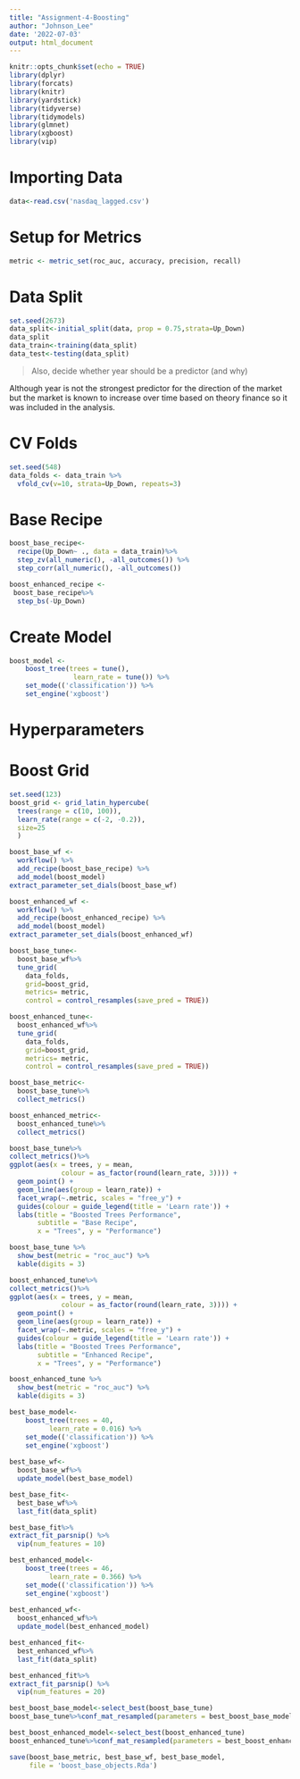 ---
title: "Assignment-4-Boosting"
author: "Johnson_Lee"
date: '2022-07-03'
output: html_document
---

```{r setup, include=FALSE}
knitr::opts_chunk$set(echo = TRUE)
library(dplyr)
library(forcats)
library(knitr)
library(yardstick)
library(tidyverse)
library(tidymodels)
library(glmnet)
library(xgboost)
library(vip)
```

# Importing Data
```{r}
data<-read.csv('nasdaq_lagged.csv')
```

# Setup for Metrics
```{r}
metric <- metric_set(roc_auc, accuracy, precision, recall)
```

# Data Split
```{r}
set.seed(2673)
data_split<-initial_split(data, prop = 0.75,strata=Up_Down)
data_split
data_train<-training(data_split)
data_test<-testing(data_split)
```

>Also, decide whether year should be a predictor (and why)

Although year is not the strongest predictor for the direction of the market but the market is known to increase over time based on theory finance so it was included in the analysis.

# CV Folds
```{r}
set.seed(548)
data_folds <- data_train %>% 
  vfold_cv(v=10, strata=Up_Down, repeats=3)
```

# Base Recipe
```{r}
boost_base_recipe<-
  recipe(Up_Down~ ., data = data_train)%>%
  step_zv(all_numeric(), -all_outcomes()) %>%
  step_corr(all_numeric(), -all_outcomes())
```

```{r}
boost_enhanced_recipe <- 
 boost_base_recipe%>%
  step_bs(-Up_Down)
```

# Create Model
```{r}
boost_model <-
    boost_tree(trees = tune(),
                learn_rate = tune()) %>%
    set_mode(('classification')) %>%
    set_engine('xgboost')
```

# Hyperparameters
# Boost Grid
```{r}
set.seed(123)
boost_grid <- grid_latin_hypercube(
  trees(range = c(10, 100)),
  learn_rate(range = c(-2, -0.2)),
  size=25
  )
```

```{r}
boost_base_wf <- 
  workflow() %>%
  add_recipe(boost_base_recipe) %>%
  add_model(boost_model)
extract_parameter_set_dials(boost_base_wf)

boost_enhanced_wf <- 
  workflow() %>%
  add_recipe(boost_enhanced_recipe) %>%
  add_model(boost_model)
extract_parameter_set_dials(boost_enhanced_wf)
```

```{r, warning=FALSE,message=FALSE}
boost_base_tune<-
  boost_base_wf%>%
  tune_grid(
    data_folds,
    grid=boost_grid,
    metrics= metric,
    control = control_resamples(save_pred = TRUE))

boost_enhanced_tune<-
  boost_enhanced_wf%>%
  tune_grid(
    data_folds,
    grid=boost_grid,
    metrics= metric,
    control = control_resamples(save_pred = TRUE))
```

```{r}
boost_base_metric<-
  boost_base_tune%>%
  collect_metrics()

boost_enhanced_metric<-
  boost_enhanced_tune%>%
  collect_metrics()
```

```{r}
boost_base_tune%>%
collect_metrics()%>%
ggplot(aes(x = trees, y = mean,
             colour = as_factor(round(learn_rate, 3)))) +
  geom_point() +
  geom_line(aes(group = learn_rate)) +
  facet_wrap(~.metric, scales = "free_y") +
  guides(colour = guide_legend(title = 'Learn rate')) +
  labs(title = "Boosted Trees Performance",
       subtitle = "Base Recipe",
       x = "Trees", y = "Performance")
```

```{r}
boost_base_tune %>%
  show_best(metric = "roc_auc") %>%
  kable(digits = 3)
```

```{r}
boost_enhanced_tune%>%
collect_metrics()%>%
ggplot(aes(x = trees, y = mean,
             colour = as_factor(round(learn_rate, 3)))) +
  geom_point() +
  geom_line(aes(group = learn_rate)) +
  facet_wrap(~.metric, scales = "free_y") +
  guides(colour = guide_legend(title = 'Learn rate')) +
  labs(title = "Boosted Trees Performance",
       subtitle = "Enhanced Recipe",
       x = "Trees", y = "Performance")
```

```{r}
boost_enhanced_tune %>%
  show_best(metric = "roc_auc") %>%
  kable(digits = 3)
```


```{r}
best_base_model<-    
    boost_tree(trees = 40,
          learn_rate = 0.016) %>%
    set_mode(('classification')) %>%
    set_engine('xgboost')
  
best_base_wf<-
  boost_base_wf%>%
  update_model(best_base_model)

best_base_fit<-
  best_base_wf%>%
  last_fit(data_split)

best_base_fit%>%
extract_fit_parsnip() %>% 
  vip(num_features = 10)
```

```{r}
best_enhanced_model<-    
    boost_tree(trees = 46,
          learn_rate = 0.366) %>%
    set_mode(('classification')) %>%
    set_engine('xgboost')
  
best_enhanced_wf<-
  boost_enhanced_wf%>%
  update_model(best_enhanced_model)

best_enhanced_fit<-
  best_enhanced_wf%>%
  last_fit(data_split)

best_enhanced_fit%>%
extract_fit_parsnip() %>% 
  vip(num_features = 20)
```

```{r}
best_boost_base_model<-select_best(boost_base_tune)
boost_base_tune%>%conf_mat_resampled(parameters = best_boost_base_model)
```

```{r}
best_boost_enhanced_model<-select_best(boost_enhanced_tune)
boost_enhanced_tune%>%conf_mat_resampled(parameters = best_boost_enhanced_model)
```

```{r}
save(boost_base_metric, best_base_wf, best_base_model,
     file = 'boost_base_objects.Rda')
```